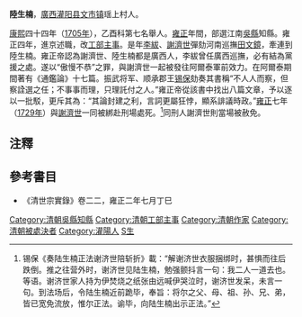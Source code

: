 '''陸生楠'''{{BD|？||1729年||catIdx=L陸}}，[[廣西|廣西]][[灌阳县|灌阳县]][[文市镇|文市镇]]瑶上村人。

[[康熙|康熙]]四十四年（[[1705年|1705年]]），乙酉科第七名舉人。[[雍正|雍正]]年間，部選江南[[吳縣|吳縣]]知縣。雍正四年，進京述職，改[[工部|工部]][[主事|主事]]。是年[[李紱|李紱]]、[[謝濟世|謝濟世]]彈劾河南巡撫[[田文鏡|田文鏡]]，牽連到陸生楠。雍正帝認為謝濟世、陸生楠都是廣西人，李紱曾任廣西巡撫，必有結為黨援之處。遂以“傲慢不恭”之罪，與謝濟世一起被發往阿爾泰軍前效力。在阿爾泰期間著有《通鑑論》十七篇。振武将军、顺承郡王[[锡保|锡保]]劾奏其書稱“不人人而察，但察詮選之任；不事事而理，只理託付之人。”雍正帝從該書中找出八篇文章，予以逐以一批駁，更斥其為：“其論封建之利，言詞更屬狂悖，顯系誹議時政。”[[雍正|雍正]]七年（[[1729年|1729年]]）與[[謝濟世|謝濟世]]一同被綁赴刑場處死。<ref>锡保《奏陆生楠正法谢济世陪斩折》載：“解谢济世衣服捆绑时，甚惧而往后跌倒。推之往营外时，谢济世见陆生楠，勉强颤抖言一句：我二人一道去也。等语。谢济世家人持为伊焚烧之纸张由远喊伊哭泣时，谢济世发呆，未言一句。到法场后，令陆生楠近前跪毕，奉旨：将尔之父、母、祖、孙、兄、弟，皆已宽免流放，惟尔正法。谕毕，向陆生楠出示正法。”</ref>同刑人謝濟世則當場被赦免。

==注釋==
{{reflist}}

==參考書目==
*《清世宗實錄》卷二二，雍正二年七月丁巳

{{DEFAULTSORT:Lu陸}}
[[Category:清朝吳縣知縣|Category:清朝吳縣知縣]]
[[Category:清朝工部主事|Category:清朝工部主事]]
[[Category:清朝作家|Category:清朝作家]]
[[Category:清朝被處決者|Category:清朝被處決者]]
[[Category:灌陽人|Category:灌陽人]]
[[Category:陸姓|S生]]